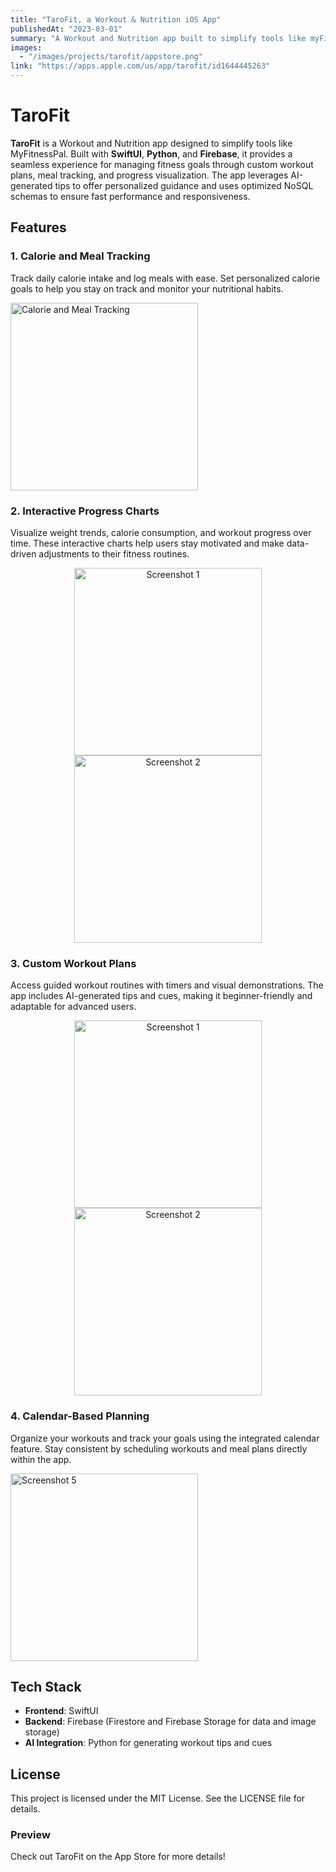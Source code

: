 ```yaml
---
title: "TaroFit, a Workout & Nutrition iOS App"
publishedAt: "2023-03-01"
summary: "A Workout and Nutrition app built to simplify tools like myFitnessPal. It offers custom workout plans, meal tracking, progress charts, and AI-generated tips to guide users. Optimized with efficient NoSQL schemas for fast performance."
images:
  - "/images/projects/tarofit/appstore.png"
link: "https://apps.apple.com/us/app/tarofit/id1644445263"
---
```


# TaroFit

**TaroFit** is a Workout and Nutrition app designed to simplify tools like MyFitnessPal. Built with **SwiftUI**, **Python**, and **Firebase**, it provides a seamless experience for managing fitness goals through custom workout plans, meal tracking, and progress visualization. The app leverages AI-generated tips to offer personalized guidance and uses optimized NoSQL schemas to ensure fast performance and responsiveness.

## Features

### 1. **Calorie and Meal Tracking**
Track daily calorie intake and log meals with ease. Set personalized calorie goals to help you stay on track and monitor your nutritional habits.

<img src="https://github.com/user-attachments/assets/b944512a-b5fc-46ab-9527-e7cbe2257bf3" alt="Calorie and Meal Tracking" width="300"/>

### 2. **Interactive Progress Charts**
Visualize weight trends, calorie consumption, and workout progress over time. These interactive charts help users stay motivated and make data-driven adjustments to their fitness routines.

<p align="center">
  <img src="https://github.com/user-attachments/assets/b0ef1062-5a0c-43f2-9d00-59d1142d2aa0" alt="Screenshot 1" width="300"/>
  <img src="https://github.com/user-attachments/assets/cd36ba08-aea4-453c-ae24-ea754a3d30ed" alt="Screenshot 2" width="300"/>
</p>

### 3. **Custom Workout Plans**
Access guided workout routines with timers and visual demonstrations. The app includes AI-generated tips and cues, making it beginner-friendly and adaptable for advanced users.

<p align="center">
  <img src="https://github.com/user-attachments/assets/b0ef1062-5a0c-43f2-9d00-59d1142d2aa0" alt="Screenshot 1" width="300"/>
  <img src="https://github.com/user-attachments/assets/cd36ba08-aea4-453c-ae24-ea754a3d30ed" alt="Screenshot 2" width="300"/>
</p>

### 4. **Calendar-Based Planning**
Organize your workouts and track your goals using the integrated calendar feature. Stay consistent by scheduling workouts and meal plans directly within the app.

<img src="https://github.com/user-attachments/assets/9f5026ae-1fbf-4e68-94dc-b607176a1bff" alt="Screenshot 5" width="300"/>

## Tech Stack
- **Frontend**: SwiftUI  
- **Backend**: Firebase (Firestore and Firebase Storage for data and image storage)  
- **AI Integration**: Python for generating workout tips and cues  

## License
This project is licensed under the MIT License. See the LICENSE file for details.

### Preview
Check out TaroFit on the App Store for more details!
